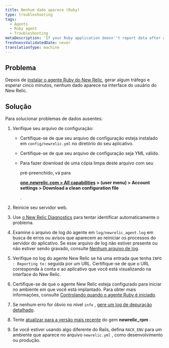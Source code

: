 ```yaml
---
title: Nenhum dado aparece (Ruby)
type: troubleshooting
tags:
  - Agents
  - Ruby agent
  - Troubleshooting
metaDescription: 'If your Ruby application doesn''t report data after a few minutes, try these troubleshooting steps.'
freshnessValidatedDate: never
translationType: machine
---
```


## Problema

Depois de [instalar o agente Ruby do New Relic](/docs/agents/ruby-agent/installation-configuration/ruby-agent-installation), gerar algum tráfego e esperar cinco minutos, nenhum dado aparece na interface do usuário do New Relic.

## Solução

Para solucionar problemas de dados ausentes:

1. Verifique seu arquivo de configuração:

   * Certifique-se de que seu arquivo de configuração esteja instalado em `config/newrelic.yml` no diretório do seu aplicativo.

   * Certifique-se de que seu arquivo de configuração seja YML válido.

   * Para fazer download de uma cópia limpa deste arquivo com seu

     <InlinePopover type="licenseKey"/>

     pré-preenchido, vá para

     <DoNotTranslate>**[one.newrelic.com > All capabilities](https://one.newrelic.com/all-capabilities) > (user menu) > Account settings > Download a clean configuration file**</DoNotTranslate>

     .

2. Reinicie seu servidor web.

3. Use [o New Relic Diagnostics](/docs/agents/manage-apm-agents/troubleshooting/new-relic-diagnostics) para tentar identificar automaticamente o problema.

4. Examine o arquivo de log do agente em `log/newrelic_agent.log` em busca de erros ou avisos que aparecem ao reiniciar os processos do servidor do aplicativo. Se esse arquivo de log não estiver presente ou não estiver sendo gravado, consulte [Nenhum arquivo de log](/docs/agents/ruby-agent/troubleshooting/no-log-file-ruby).

5. Verifique no log do agente New Relic se há uma entrada que tenha `INFO : Reporting to:` seguida por um URL. Certifique-se de que o URL corresponda à conta e ao aplicativo que você está visualizando na interface do New Relic.

6. Certifique-se de que o agente New Relic esteja configurado para iniciar no ambiente em que você está implantado. Para obter mais informações, consulte [Controlando quando o agente Ruby é iniciado](/docs/agents/ruby-agent/troubleshooting/controlling-when-ruby-agent-starts).

7. Se nenhum erro for óbvio no nível `info` , [gere um log de depuração detalhado](/docs/agents/ruby-agent/troubleshooting/generating-logs-troubleshooting-ruby).

8. Tente [atualizar para a versão mais recente](/docs/agents/ruby-agent/installation-configuration/updating-deprecated-ruby-agents#update) do gem <DoNotTranslate>**newrelic_rpm**</DoNotTranslate> .

9. Se você estiver usando algo diferente do Rails, defina `RACK_ENV` para um ambiente que aparece no arquivo `newrelic.yml` , como desenvolvimento ou produção.